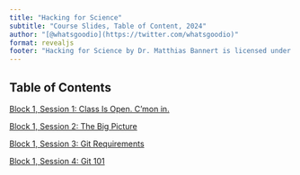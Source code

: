 ```yaml
---
title: "Hacking for Science"
subtitle: "Course Slides, Table of Content, 2024"
author: "[@whatsgoodio](https://twitter.com/whatsgoodio)"
format: revealjs
footer: "Hacking for Science by Dr. Matthias Bannert is licensed under [CC BY-NC-SA 4.0](https://creativecommons.org/licenses/by-nc-sa/4.0/?ref=chooser-v1)"
---
```


## Table of Contents

[Block 1, Session 1: Class Is Open. C'mon in.](block_1_session_1_classopen.html)

[Block 1, Session 2: The Big Picture](block_1_session_2_big_picture.html)



[Block 1, Session 3: Git Requirements](block_1_session_3_git_requirements.html)

[Block 1, Session 4: Git 101](block_1_session_4_git_101.html)

<!--


[Block 2, Session 1: R Programming 101](block_2_session_1_r_programming.html)

[Block 2, Session 2: Programming with Data](block_2_session_2_programming_w_data.html)

[Block 3, Session 1: A Glimpse of Devops](block_3_session_1_terminology_n_context.html)

[Block 3, Session 2: Infrastructure for Team Projects](block_3_session_2_infra_for_team_projects.html)


[Block 4, Mini-Input: Project Management 101](block_4_input.html)


-->

<!--






[Block 2, Session 1: R Programming 101](block2_session_1.html)

[Block 2, Session 2: Programming with data](block2_session_2.html)

[Block 3, Session 1: Infrastructure: Terminology and Contextualization](block3_session_1.html)

[Block 3, Session 2: Infrastructure for the Semester Projects](block3_session_2.html)


-->

